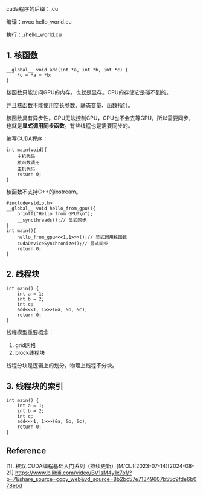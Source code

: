 
<WordCount>

cuda程序的后缀：.cu

编译：nvcc hello_world.cu

执行：./hello_world.cu

## 1. 核函数

```cuda
__global__ void add(int *a, int *b, int *c) {
    *c = *a + *b;
}
```
核函数只能访问GPU的内存。也就是显存。CPU的存储它是碰不到的。

并且核函数不能使用变长参数、静态变量、函数指针。

核函数具有异步性。GPU无法控制CPU，CPU也不会去等GPU，所以需要同步，也就是**显式调用同步函数**。有些线程也是需要同步的。

编写CUDA程序：
```cuda
int main(void){
    主机代码
    核函数调用
    主机代码
    return 0;
}
```
核函数不支持C++的iostream。

```cuda
#include<stdio.h>
__global__ void hello_from_gpu(){
    printf("Hello from GPU!\n");
    __syncthreads();// 显式同步
}
int main(){
    hello_from_gpu<<<1,1>>>();// 显式调用核函数
    cudaDeviceSynchronize();// 显式同步
    return 0;
}
```



## 2. 线程块

```cuda
int main() {
    int a = 1;
    int b = 2;
    int c;
    add<<<1, 1>>>(&a, &b, &c);
    return 0;
}
```
线程模型重要概念：

1. grid网格
2. block线程块

线程分块是逻辑上的划分，物理上线程不分块。



## 3. 线程块的索引

```cuda
int main() {
    int a = 1;
    int b = 2;
    int c;
    add<<<1, 1>>>(&a, &b, &c);
    return 0;
}
```
## Reference

[1]. 权双.CUDA编程基础入门系列（持续更新）\[M/OL\](2023-07-14)[2024-08-21].https://www.bilibili.com/video/BV1sM4y1x7of/?p=7&share_source=copy_web&vd_source=8b2bc57e71349607b55c9fde6b078ebd

</WordCount>